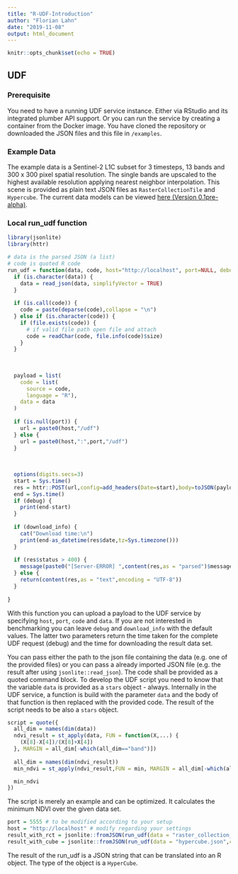 ```yaml
---
title: "R-UDF-Introduction"
author: "Florian Lahn"
date: "2019-11-08"
output: html_document
---
```


```r
knitr::opts_chunk$set(echo = TRUE)
```

## UDF

### Prerequisite
You need to have a running UDF service instance. Either via RStudio and its integrated plumber API support. Or you can run the service by creating a container from the Docker image.
You have cloned the repository or downloaded the JSON files and this file in `/examples`.

### Example Data
The example data is a Sentinel-2 L1C subset for 3 timesteps, 13 bands and 300 x 300 pixel spatial resolution. The single bands are upscaled to the highest available resolution applying nearest neighbor interpolation. This scene is provided as plain text JSON files as `RasterCollectionTile` and `Hypercube`. The current data models can be viewed [here (Version 0.1pre-alpha)](https://open-eo.github.io/openeo-udf/api_docs/).

### Local run_udf function
```r
library(jsonlite)
library(httr)

# data is the parsed JSON (a list)
# code is quoted R code
run_udf = function(data, code, host="http://localhost", port=NULL, debug = FALSE, download_info = FALSE) {
  if (is.character(data)) {
    data = read_json(data, simplifyVector = TRUE)
  }
  
  if (is.call(code)) {
    code = paste(deparse(code),collapse = "\n")
  } else if (is.character(code)) {
    if (file.exists(code)) {
      # if valid file path open file and attach
      code = readChar(code, file.info(code)$size)
    }    
  }
  
  
  
  payload = list(
    code = list(
      source = code,
      language = "R"),
    data = data
  )
  
  if (is.null(port)) {
    url = paste0(host,"/udf")
  } else {
    url = paste0(host,":",port,"/udf")
  }
  
  
  
  options(digits.secs=3)
  start = Sys.time()
  res = httr::POST(url,config=add_headers(Date=start),body=toJSON(payload,auto_unbox = TRUE),encode=c("json"))
  end = Sys.time()
  if (debug) {
    print(end-start)
  }
  
  if (download_info) {
    cat("Download time:\n")
    print(end-as_datetime(res$date,tz=Sys.timezone()))
  }
  
  if (res$status > 400) {
    message(paste0("[Server-ERROR] ",content(res,as = "parsed")$message))
  } else {
    return(content(res,as = "text",encoding = "UTF-8"))
  }
  
}
```

With this function you can upload a payload to the UDF service by specifying `host`, `port`, `code` and `data`. If you are not interested in benchmarking you can leave `debug` and `download_info` with the default values. The latter two parameters return the time taken for the complete UDF request (debug) and the time for downloading the result data set.

You can pass either the path to the json file containing the data (e.g. one of the provided files) or you can pass a already imported JSON file (e.g. the result after using `jsonlite::read_json`). The code shall be provided as a quoted command block. To develop the UDF script you need to know that the variable `data` is provided as a `stars` object - always. Internally in the UDF service, a function is build with the parameter `data` and the body of that function is then replaced with the provided code. The result of the script needs to be also a `stars` object.

```r
script = quote({
  all_dim = names(dim(data))
  ndvi_result = st_apply(data, FUN = function(X,...) {
    (X[8]-X[4])/(X[8]+X[4])
  }, MARGIN = all_dim[-which(all_dim=="band")])
  
  all_dim = names(dim(ndvi_result))
  min_ndvi = st_apply(ndvi_result,FUN = min, MARGIN = all_dim[-which(all_dim=="time")])

  min_ndvi
})
```

The script is merely an example and can be optimized. It calculates the minimum NDVI over the given data set.

```r
port = 5555 # to be modified according to your setup
host = "http://localhost" # modify regarding your settings
result_with_rct = jsonlite::fromJSON(run_udf(data = "raster_collection_tile.json",code = script,host=host,port=port),simplifyVector = TRUE)
result_with_cube = jsonlite::fromJSON(run_udf(data = "hypercube.json",code = script,host=host,port=port),simplifyVector = TRUE)
```

The result of the run_udf is a JSON string that can be translated into an R object. The type of the object is a `HyperCube`.